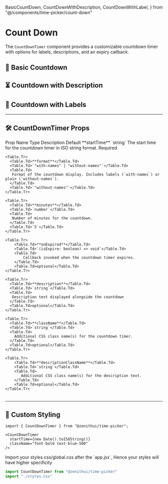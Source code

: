   BasicCountDown,
  CountDownWithDescription,
  CountDownWithLabel,
} from "@/components/time-picker/count-down"

# Count Down

The `CountDownTimer` component provides a customizable countdown timer with options for labels, descriptions, and an expiry callback.

## 📌 Basic Countdown

<BasicCountDown />

## ⏳ Countdown with Description

<CountDownWithDescription />

## 🔢 Countdown with Labels

<CountDownWithLabel />

---

## 🛠 CountDownTimer Props

<Table>
  <thead>
    <Table.Tr>
      <Table.Th>Prop Name </Table.Th>
      <Table.Th>Type</Table.Th>
      <Table.Th>Description</Table.Th>
      <Table.Th>Default</Table.Th>
    </Table.Tr>
  </thead>
  <tbody>
    <Table.Tr>
      <Table.Td>**startTime**</Table.Td>
      <Table.Td>`string`</Table.Td>
      <Table.Td>The start time for the countdown timer in ISO string format.</Table.Td>
      <Table.Td>Required</Table.Td>
    </Table.Tr>

    <Table.Tr>
      <Table.Td>**format**</Table.Td>
      <Table.Td>`"with-names" | "without-names"`</Table.Td>
      <Table.Td>
       Format of the countdown display. Includes labels (`with-names`) or plain (`without-names`).
      </Table.Td>
      <Table.Td>`"without-names"`</Table.Td>
    </Table.Tr>

    <Table.Tr>
      <Table.Td>**minutes**</Table.Td>
      <Table.Td>`number`</Table.Td>
      <Table.Td>
       Number of minutes for the countdown.
      </Table.Td>
      <Table.Td>`5`</Table.Td>
    </Table.Tr>

    <Table.Tr>
        <Table.Td>**onExpired**</Table.Td>
        <Table.Td>`(isExpire: boolean) => void`</Table.Td>
        <Table.Td>
            Callback invoked when the countdown timer expires.
        </Table.Td>
        <Table.Td>optional</Table.Td>
    </Table.Tr>

    <Table.Tr>
      <Table.Td>**description**</Table.Td>
      <Table.Td>`string`</Table.Td>
      <Table.Td>
       Description text displayed alongside the countdown
      </Table.Td>
      <Table.Td>optional</Table.Td>
    </Table.Tr>

    <Table.Tr>
      <Table.Td>**className**</Table.Td>
      <Table.Td>`string`</Table.Td>
      <Table.Td>
        Additional CSS class name(s) for the countdown timer.
      </Table.Td>
      <Table.Td>optional</Table.Td>
    </Table.Tr>

    <Table.Tr>
        <Table.Td>**descriptionClassName**</Table.Td>
        <Table.Td>`string`</Table.Td>
        <Table.Td>
           Additional CSS class name(s) for the description text.
        </Table.Td>
        <Table.Td>optional</Table.Td>
    </Table.Tr>

  </tbody>
</Table>

---

## 🎨 Custom Styling

```tsx
import { CountDownTimer } from "@zenithui/time-picker";

<CountDownTimer
  startTime={new Date().toISOString()}
  className="font-bold text-blue-500"
/>
```

<Callout type="info">
  Import your styles.css/global.css after the `app.jsx`, Hence your styles will
  have higher specificity
</Callout>

```jsx {2}
import CountDownTimer from "@zenithui/time-picker"
import "./styles.css"
```
